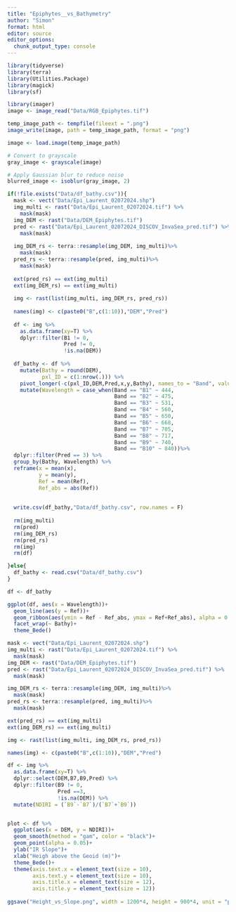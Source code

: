```yaml
---
title: "Epiphytes__vs_Bathymetry"
author: "Simon"
format: html
editor: source
editor_options: 
  chunk_output_type: console
---
```


```r
library(tidyverse)
library(terra)
library(Utilities.Package)
library(magick)
library(sf)
```

```r
library(imager)
image <- image_read("Data/RGB_Epiphytes.tif")

temp_image_path <- tempfile(fileext = ".png")
image_write(image, path = temp_image_path, format = "png")

image <- load.image(temp_image_path)

# Convert to grayscale
gray_image <- grayscale(image)

# Apply Gaussian blur to reduce noise
blurred_image <- isoblur(gray_image, 2)

```

```r

if(!file.exists("Data/df_bathy.csv")){
  mask <- vect("Data/Epi_Laurent_02072024.shp")
  img_multi <- rast("Data/Epi_Laurent_02072024.tif") %>% 
    mask(mask)
  img_DEM <- rast("Data/DEM_Epiphytes.tif") 
  pred <- rast("Data/Epi_Laurent_02072024_DISCOV_InvaSea_pred.tif") %>% 
    mask(mask)
  
  img_DEM_rs <- terra::resample(img_DEM, img_multi)%>% 
    mask(mask)
  pred_rs <- terra::resample(pred, img_multi)%>% 
    mask(mask)
  
  ext(pred_rs) == ext(img_multi)
  ext(img_DEM_rs) == ext(img_multi)
  
  img <- rast(list(img_multi, img_DEM_rs, pred_rs))
  
  names(img) <- c(paste0("B",c(1:10)),"DEM","Pred")
  
  df <- img %>%
    as.data.frame(xy=T) %>% 
    dplyr::filter(B1 != 0,
                  Pred != 0,
                  !is.na(DEM))
  
  df_bathy <- df %>% 
    mutate(Bathy = round(DEM),
           pxl_ID = c(1:nrow(.))) %>% 
    pivot_longer(-c(pxl_ID,DEM,Pred,x,y,Bathy), names_to = "Band", values_to = "Ref") %>% 
    mutate(Wavelength = case_when(Band == "B1" ~ 444,
                                  Band == "B2" ~ 475,
                                  Band == "B3" ~ 531,
                                  Band == "B4" ~ 560,
                                  Band == "B5" ~ 650,
                                  Band == "B6" ~ 668,
                                  Band == "B7" ~ 705,
                                  Band == "B8" ~ 717,
                                  Band == "B9" ~ 740,
                                  Band == "B10" ~ 840))%>%
  dplyr::filter(Pred == 3) %>% 
  group_by(Bathy, Wavelength) %>%
  reframe(x = mean(x),
          y = mean(y),
          Ref = mean(Ref),
          Ref_abs = abs(Ref))
  
  
  write.csv(df_bathy,"Data/df_bathy.csv", row.names = F)
  
  rm(img_multi)
  rm(pred)
  rm(img_DEM_rs)
  rm(pred_rs)
  rm(img)
  rm(df)

}else{
  df_bathy <- read.csv("Data/df_bathy.csv")
}

df <- df_bathy 

ggplot(df, aes(x = Wavelength))+
  geom_line(aes(y = Ref))+
  geom_ribbon(aes(ymin = Ref - Ref_abs, ymax = Ref+Ref_abs), alpha = 0.3)+
  facet_wrap(~ Bathy)+
  theme_Bede()

```


```r

mask <- vect("Data/Epi_Laurent_02072024.shp")
img_multi <- rast("Data/Epi_Laurent_02072024.tif") %>% 
  mask(mask)
img_DEM <- rast("Data/DEM_Epiphytes.tif") 
pred <- rast("Data/Epi_Laurent_02072024_DISCOV_InvaSea_pred.tif") %>% 
  mask(mask)

img_DEM_rs <- terra::resample(img_DEM, img_multi)%>% 
  mask(mask)
pred_rs <- terra::resample(pred, img_multi)%>% 
  mask(mask)

ext(pred_rs) == ext(img_multi)
ext(img_DEM_rs) == ext(img_multi)

img <- rast(list(img_multi, img_DEM_rs, pred_rs))

names(img) <- c(paste0("B",c(1:10)),"DEM","Pred")

df <- img %>%
  as.data.frame(xy=T) %>% 
  dplyr::select(DEM,B7,B9,Pred) %>% 
  dplyr::filter(B9 != 0,
                Pred ==3,
                !is.na(DEM)) %>% 
  mutate(NDIRI = (`B9`-`B7`)/(`B7`+`B9`))


plot <- df %>% 
  ggplot(aes(x = DEM, y = NDIRI))+
  geom_smooth(method = "gam", color = "black")+
  geom_point(alpha = 0.05)+
  ylab("IR Slope")+
  xlab("Heigh above the Geoid (m)")+
  theme_Bede()+
  theme(axis.text.x = element_text(size = 10),
        axis.text.y = element_text(size = 10),
        axis.title.x = element_text(size = 12),
        axis.title.y = element_text(size = 12))
    
ggsave("Height_vs_Slope.png", width = 1200*4, height = 900*4, unit = "px" )
```



